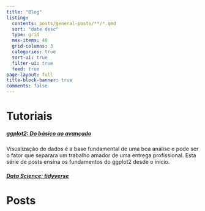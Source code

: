 ```yaml
---
title: "Blog"
listing:
  contents: posts/general-posts/**/*.qmd
  sort: "date desc"
  type: grid
  max-items: 40
  grid-columns: 3
  categories: true
  sort-ui: true
  filter-ui: true
  feed: true
page-layout: full
title-block-banner: true
comments: false
---
```


# Tutoriais

##### [ggplot2: Do básico ao avançado](tutorial-ggplot2.html)

Visualização de dados é a base fundamental de uma boa análise e pode ser o fator que separara um trabalho amador de uma entrega profissional. Esta série de posts ensina os fundamentos do ggplot2 desde o início.

##### [Data Science: tidyverse](tutorial-tidyverse.html)

# Posts

